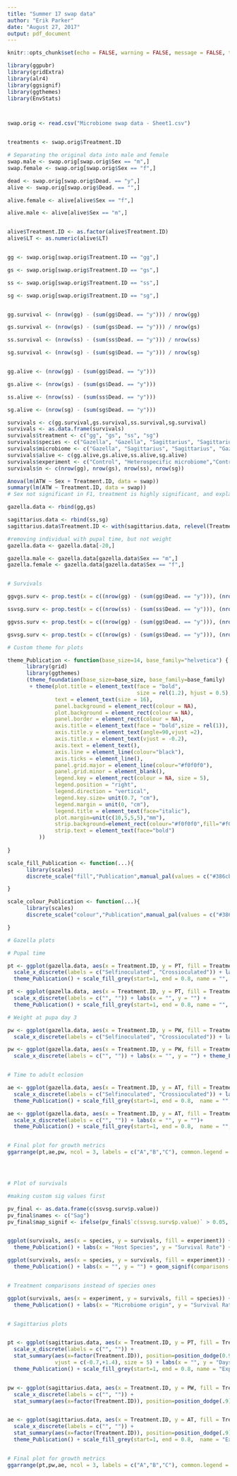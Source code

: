 ```yaml
---
title: "Summer 17 swap data"
author: "Erik Parker"
date: "August 27, 2017"
output: pdf_document
---
```


```r
knitr::opts_chunk$set(echo = FALSE, warning = FALSE, message = FALSE, tidy = TRUE)
```


```r

library(ggpubr)
library(gridExtra)
library(alr4)
library(ggsignif)
library(ggthemes)
library(EnvStats)



swap.orig <- read.csv("Microbiome swap data - Sheet1.csv")


treatments <- swap.orig$Treatment.ID

# Separating the original data into male and female
swap.male <- swap.orig[swap.orig$Sex == "m",]
swap.female <- swap.orig[swap.orig$Sex == "f",]

dead <- swap.orig[swap.orig$Dead. == "y",]
alive <- swap.orig[swap.orig$Dead. == "",]

alive.female <- alive[alive$Sex == "f",]

alive.male <- alive[alive$Sex == "m",]


alive$Treatment.ID <- as.factor(alive$Treatment.ID)
alive$LT <- as.numeric(alive$LT)


gg <- swap.orig[swap.orig$Treatment.ID == "gg",]

gs <- swap.orig[swap.orig$Treatment.ID == "gs",]

ss <- swap.orig[swap.orig$Treatment.ID == "ss",]

sg <- swap.orig[swap.orig$Treatment.ID == "sg",]


gg.survival <- (nrow(gg) - (sum(gg$Dead. == "y"))) / nrow(gg)

gs.survival <- (nrow(gs) - (sum(gs$Dead. == "y"))) / nrow(gs)

ss.survival <- (nrow(ss) - (sum(ss$Dead. == "y"))) / nrow(ss)

sg.survival <- (nrow(sg) - (sum(sg$Dead. == "y"))) / nrow(sg)


gg.alive <- (nrow(gg) - (sum(gg$Dead. == "y")))

gs.alive <- (nrow(gs) - (sum(gs$Dead. == "y")))

ss.alive <- (nrow(ss) - (sum(ss$Dead. == "y")))

sg.alive <- (nrow(sg) - (sum(sg$Dead. == "y")))

survivals <- c(gg.survival,gs.survival,ss.survival,sg.survival)
survivals <- as.data.frame(survivals)
survivals$treatment <- c("gg", "gs", "ss", "sg")
survivals$species <- c("Gazella", "Gazella", "Sagittarius", "Sagittarius")
survivals$microbiome <- c("Gazella", "Sagittarius", "Sagittarius", "Gazella")
survivals$alive <- c(gg.alive,gs.alive,ss.alive,sg.alive)
survivals$experiment <- c("Control", "Heterospecific microbiome","Control", "Heterospecific microbiome")
survivals$n <- c(nrow(gg), nrow(gs), nrow(ss), nrow(sg))

Anova(lm(ATW ~ Sex + Treatment.ID, data = swap))
summary(lm(ATW ~ Treatment.ID, data = swap))
# Sex not significant in F1, treatment is highly significant, and explains ~73% of the variation in adult size alone.

```



```r

gazella.data <- rbind(gg,gs)

sagittarius.data <- rbind(ss,sg)
sagittarius.data$Treatment.ID <- with(sagittarius.data, relevel(Treatment.ID, "ss"))

#removing individual with pupal time, but not weight
gazella.data <- gazella.data[-20,]

gazella.male <- gazella.data[gazella.data$Sex == "m",]
gazella.female <- gazella.data[gazella.data$Sex == "f",]


# Survivals

ggvgs.surv <- prop.test(x = c((nrow(gg) - (sum(gg$Dead. == "y"))), (nrow(gs) - (sum(gs$Dead. == "y")))), n = c(nrow(gg), nrow(gs)))

ssvsg.surv <- prop.test(x = c((nrow(ss) - (sum(ss$Dead. == "y"))), (nrow(sg) - (sum(sg$Dead. == "y")))), n = c(nrow(ss), nrow(sg)))

ggvss.surv <- prop.test(x = c((nrow(gg) - (sum(gg$Dead. == "y"))), (nrow(ss) - (sum(ss$Dead. == "y")))), n = c(nrow(gg), nrow(ss)))

gsvsg.surv <- prop.test(x = c((nrow(gs) - (sum(gs$Dead. == "y"))), (nrow(sg) - (sum(sg$Dead. == "y")))), n = c(nrow(gs), nrow(sg)))


```

```r

# Custom theme for plots

theme_Publication <- function(base_size=14, base_family="helvetica") {
      library(grid)
      library(ggthemes)
      (theme_foundation(base_size=base_size, base_family=base_family)
       + theme(plot.title = element_text(face = "bold",
                                         size = rel(1.2), hjust = 0.5),
               text = element_text(size = 16),
               panel.background = element_rect(colour = NA),
               plot.background = element_rect(colour = NA),
               panel.border = element_rect(colour = NA),
               axis.title = element_text(face = "bold",size = rel(1)),
               axis.title.y = element_text(angle=90,vjust =2),
               axis.title.x = element_text(vjust = -0.2),
               axis.text = element_text(), 
               axis.line = element_line(colour="black"),
               axis.ticks = element_line(),
               panel.grid.major = element_line(colour="#f0f0f0"),
               panel.grid.minor = element_blank(),
               legend.key = element_rect(colour = NA, size = 5),
               legend.position = "right",
               legend.direction = "vertical",
               legend.key.size= unit(0.7, "cm"),
               legend.margin = unit(0, "cm"),
               legend.title = element_text(face="italic"),
               plot.margin=unit(c(10,5,5,5),"mm"),
               strip.background=element_rect(colour="#f0f0f0",fill="#f0f0f0"),
               strip.text = element_text(face="bold")
          ))
      
}

scale_fill_Publication <- function(...){
      library(scales)
      discrete_scale("fill","Publication",manual_pal(values = c("#386cb0","#fdb462","#7fc97f","#ef3b2c","#662506","#a6cee3","#fb9a99","#984ea3","#ffff33")), ...)

}

scale_colour_Publication <- function(...){
      library(scales)
      discrete_scale("colour","Publication",manual_pal(values = c("#386cb0","#fdb462","#7fc97f","#ef3b2c","#662506","#a6cee3","#fb9a99","#984ea3","#ffff33")), ...)

}

```

```r

# Gazella plots

# Pupal time

pt <- ggplot(gazella.data, aes(x = Treatment.ID, y = PT, fill = Treatment.ID)) + geom_boxplot() + geom_signif(comparisons = list(c("gg","gs")), test = "wilcox.test", map_signif_level = FALSE, textsize = 7, vjust = +0.1)+
  scale_x_discrete(labels = c("Selfinoculated", "Crossioculated")) + labs(x = "", y = "Days unitl pupation") + 
  theme_Publication() + scale_fill_grey(start=1, end = 0.8, name = "", breaks=c("gg","gs"), labels=c("Selfinoculated", "Crossinoculated")) + stat_n_text(size = 5)

pt <- ggplot(gazella.data, aes(x = Treatment.ID, y = PT, fill = Treatment.ID)) + geom_boxplot() + geom_signif(comparisons = list(c("gg","gs")), test = "wilcox.test", map_signif_level = FALSE, textsize = 7, vjust = +0.1)+
  scale_x_discrete(labels = c("", "")) + labs(x = "", y = "") + 
  theme_Publication() + scale_fill_grey(start=1, end = 0.8, name = "", breaks=c("gg","gs"), labels=c("Selfinoculated", "Crossinoculated")) + stat_n_text(size = 5)

# Weight at pupa day 3

pw <- ggplot(gazella.data, aes(x = Treatment.ID, y = PW, fill = Treatment.ID)) + geom_boxplot() + geom_signif(comparisons = list(c("gg","gs")), test = "wilcox.test", map_signif_level = FALSE, textsize = 7, vjust = +0.1) +
  scale_x_discrete(labels = c("Selfinoculated", "Crossioculated")) + labs(x = "", y = "Weight (g) at pupa day 3") + theme_Publication() + scale_fill_grey(start=1, end = 0.8, name = "", breaks=c("gg","gs"), labels=c("Selfinoculated", "Crossinoculated")) + stat_n_text(size = 5)

pw <- ggplot(gazella.data, aes(x = Treatment.ID, y = PW, fill = Treatment.ID)) + geom_boxplot() + geom_signif(comparisons = list(c("gg","gs")), test = "wilcox.test", map_signif_level = FALSE, textsize = 7, vjust = +0.1) +
  scale_x_discrete(labels = c("", "")) + labs(x = "", y = "") + theme_Publication() + scale_fill_grey(start=1, end = 0.8, name = "", breaks=c("gg","gs"), labels=c("Selfinoculated", "Crossinoculated")) + stat_n_text(size = 5)


# Time to adult eclosion

ae <- ggplot(gazella.data, aes(x = Treatment.ID, y = AT, fill = Treatment.ID)) + geom_boxplot() + geom_signif(comparisons = list(c("gg","gs")), test = "wilcox.test", map_signif_level = FALSE, , textsize = 7, vjust = +0.1) +
  scale_x_discrete(labels = c("Selfinoculated", "Crossioculated")) + labs(x = "", y = "Days until adult eclosion")+ 
  theme_Publication() + scale_fill_grey(start=1, end = 0.8,  name = "", breaks=c("gg","gs"), labels=c("Selfinoculated", "Crossinoculated")) + stat_n_text(size = 5)

ae <- ggplot(gazella.data, aes(x = Treatment.ID, y = AT, fill = Treatment.ID)) + geom_boxplot() + geom_signif(comparisons = list(c("gg","gs")), test = "wilcox.test", map_signif_level = FALSE, , textsize = 7, vjust = +0.1) +
  scale_x_discrete(labels = c("", "")) + labs(x = "", y = "")+ 
  theme_Publication() + scale_fill_grey(start=1, end = 0.8,  name = "", breaks=c("gg","gs"), labels=c("Selfinoculated", "Crossinoculated")) + stat_n_text(size = 5)


# Final plot for growth metrics
ggarrange(pt,ae,pw, ncol = 3, labels = c("A","B","C"), common.legend = TRUE, legend = "none", font.label = list(size = 16, face = "italic", align = "h"))




# Plot of survivals

#making custom sig values first

pv_final <- as.data.frame(c(ssvsg.surv$p.value))
pv_final$names <- c("Sag")
pv_final$map_signif <- ifelse(pv_final$`c(ssvsg.surv$p.value)` > 0.05, "", ifelse(pv_final$`c(ssvsg.surv$p.value)` > 0.01,"*", "**"))  


ggplot(survivals, aes(x = species, y = survivals, fill = experiment)) + geom_col(position = position_dodge(width = .9), color = "black", width = 0.8) + expand_limits(y = 0)+ 
  theme_Publication() + labs(x = "Host Species", y = "Survival Rate") + geom_signif(comparisons = list(c("Sagittarius","Sagittarius")), annotations = pv_final$map_signif, textsize = 8, vjust = 2) + scale_fill_grey(start=1, end = 0.8,  name = "Microbiome origin", labels = c("Selfinoculated","Crossinoculated")) + theme(legend.justification = c(1, 1), legend.position = c(1, 1))

ggplot(survivals, aes(x = species, y = survivals, fill = experiment)) + geom_col(position = position_dodge(width = .9), color = "black", width = 0.8) + expand_limits(y = 0)+ 
  theme_Publication() + labs(x = "", y = "") + geom_signif(comparisons = list(c("","")), annotations = pv_final$map_signif, textsize = 8, vjust = 2) + scale_fill_grey(start=1, end = 0.8,  name = "", labels = c("","")) + theme(legend.justification = c(1, 1), legend.position = c(1, 1))


# Treatment comparisons instead of species ones

ggplot(survivals, aes(x = experiment, y = survivals, fill = species)) + geom_col(position = position_dodge(width = .9), color = "black", width = 0.8) + expand_limits(y = 0)+ 
  theme_Publication() + labs(x = "Microbiome origin", y = "Survival Rate") + scale_fill_grey(start=1, end = 0.8,  name = "Host species") + theme(legend.justification = c(1, 1), legend.position = c(1, 1))



```

```r
# Sagittarius plots


pt <- ggplot(sagittarius.data, aes(x = Treatment.ID, y = PT, fill = Treatment.ID)) + geom_boxplot() +
  scale_x_discrete(labels = c("", "")) +
  stat_summary(aes(x=factor(Treatment.ID)), position=position_dodge(0.9), fun.data = fun_length,  geom = "text",
               vjust = c(-0.7,+1.4), size = 5) + labs(x = "", y = "Days unitl pupation") + 
  theme_Publication() + scale_fill_grey(start=1, end = 0.8, name = "Experimental condition", breaks=c("ss","sg"), labels=c("Control", "Heterospecific microbiome"))


pw <- ggplot(sagittarius.data, aes(x = Treatment.ID, y = PW, fill = Treatment.ID)) + geom_boxplot() +
  scale_x_discrete(labels = c("", "")) +
  stat_summary(aes(x=factor(Treatment.ID)), position=position_dodge(.9), fun.data = fun_length,  geom = "text", vjust = c(+1.2,-0.7), size = 5) + labs(x = "", y = "Weight (g) at pupa day 3") + theme_Publication() + scale_fill_grey(start=1, end = 0.8, name = "Experimental condition", breaks=c("ss","sg"), labels=c("Control", "Heterospecific microbiome"))


ae <- ggplot(sagittarius.data, aes(x = Treatment.ID, y = AT, fill = Treatment.ID)) + geom_boxplot() +
  scale_x_discrete(labels = c("", "")) +
  stat_summary(aes(x=factor(Treatment.ID)), position=position_dodge(.9), fun.data = fun_length,  geom = "text", vjust = +1.4, size = 5) + labs(x = "", y = "Days until adult eclosion")+ 
  theme_Publication() + scale_fill_grey(start=1, end = 0.8,  name = "Experimental condition", breaks=c("ss","sg"), labels=c("Control", "Heterospecific microbiome"))


# Final plot for growth metrics
ggarrange(pt,pw,ae, ncol = 3, labels = c("A","B","C"), common.legend = TRUE, font.label = list(size = 16, face = "italic", align = "h"))



```